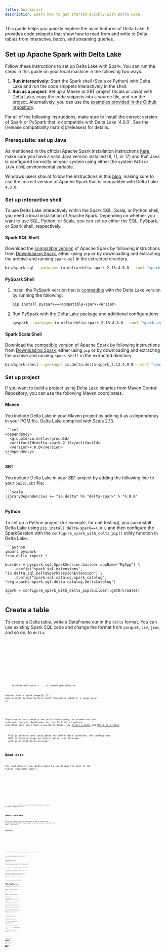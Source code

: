 ```yaml
---
title: Quickstart
description: Learn how to get started quickly with Delta Lake.
---
```



This guide helps you quickly explore the main features of Delta Lake. It provides code snippets that show how to read from and write to Delta tables from interactive, batch, and streaming queries.

## Set up Apache Spark with Delta Lake

Follow these instructions to set up Delta Lake with Spark. You can run the steps in this guide on your local machine in the following two ways:

1. **Run interactively**: Start the Spark shell (Scala or Python) with Delta Lake and run the code snippets interactively in the shell.
2. **Run as a project**: Set up a Maven or SBT project (Scala or Java) with Delta Lake, copy the code snippets into a source file, and run the project. Alternatively, you can use the [examples provided in the Github repository](https://github.com/delta-io/delta/tree/master/examples).

<Aside
  type="caution"
  title="Important!"
>
  For all of the following instructions, make sure to install the correct
  version of Spark or PySpark that is compatible with Delta Lake `4.0.0`. See the
  [release compatibility matrix](/releases) for details.
</Aside>

### Prerequisite: set up Java

As mentioned in the official Apache Spark installation instructions [here](https://spark.apache.org/docs/latest/index.html#downloading), make sure you have a valid Java version installed (8, 11, or 17) and that Java is configured correctly on your system using either the system `PATH` or `JAVA_HOME` environmental variable.

Windows users should follow the instructions in this [blog](https://phoenixnap.com/kb/install-spark-on-windows-10), making sure to use the correct version of Apache Spark that is compatible with Delta Lake `4.0.0`.

### Set up interactive shell

To use Delta Lake interactively within the Spark SQL, Scala, or Python shell, you need a local installation of Apache Spark. Depending on whether you want to use SQL, Python, or Scala, you can set up either the SQL, PySpark, or Spark shell, respectively.

#### Spark SQL Shell

Download the [compatible version](/releases) of Apache Spark by following instructions from [Downloading Spark](https://spark.apache.org/downloads.html), either using `pip` or by downloading and extracting the archive and running `spark-sql` in the extracted directory.

```bash
bin/spark-sql --packages io.delta:delta-spark_2.13:4.0.0 --conf "spark.sql.extensions=io.delta.sql.DeltaSparkSessionExtension" --conf "spark.sql.catalog.spark_catalog=org.apache.spark.sql.delta.catalog.DeltaCatalog"
```

#### PySpark Shell

1. Install the PySpark version that is [compatible](/releases) with the Delta Lake version by running the following:

    ```bash
    pip install pyspark==<compatible-spark-version>
    ```
2. Run PySpark with the Delta Lake package and additional configurations:

    ```bash
    pyspark --packages io.delta:delta-spark_2.13:4.0.0 --conf "spark.sql.extensions=io.delta.sql.DeltaSparkSessionExtension" --conf "spark.sql.catalog.spark_catalog=org.apache.spark.sql.delta.catalog.DeltaCatalog"
    ```

#### Spark Scala Shell

Download the [compatible version](/releases/) of Apache Spark by following instructions from [Downloading Spark](https://spark.apache.org/downloads.html), either using `pip` or by downloading and extracting the archive and running `spark-shell` in the extracted directory.

```bash
bin/spark-shell --packages io.delta:delta-spark_2.13:4.0.0 --conf "spark.sql.extensions=io.delta.sql.DeltaSparkSessionExtension" --conf "spark.sql.catalog.spark_catalog=org.apache.spark.sql.delta.catalog.DeltaCatalog"
```

### Set up project

If you want to build a project using Delta Lake binaries from Maven Central Repository, you can use the following Maven coordinates.

#### Maven

You include Delta Lake in your Maven project by adding it as a dependency in your POM file. Delta Lake compiled with Scala 2.13.

<Tabs syncKey="code-examples">
  <TabItem label="XML" active>

    ```xml
    <dependency>
      <groupId>io.delta</groupId>
      <artifactId>delta-spark_2.13</artifactId>
      <version>4.0.0</version>
    </dependency>
    ```
  
  </TabItem>
</Tabs>

#### SBT

You include Delta Lake in your SBT project by adding the following line to your `build.sbt` file:

<Tabs syncKey="code-examples">
  <TabItem label="Scala" active>

    ```scala
    libraryDependencies += "io.delta" %% "delta-spark" % "4.0.0"
    ```
  
  </TabItem>
</Tabs>

#### Python

To set up a Python project (for example, for unit testing), you can install Delta Lake using `pip install delta-spark==4.0.0` and then configure the SparkSession with the `configure_spark_with_delta_pip()` utility function in Delta Lake.

<Tabs syncKey="code-examples">
  <TabItem label="Python" active>

    ```python
    import pyspark
    from delta import *

    builder = pyspark.sql.SparkSession.builder.appName("MyApp") \
        .config("spark.sql.extensions", "io.delta.sql.DeltaSparkSessionExtension") \
        .config("spark.sql.catalog.spark_catalog", "org.apache.spark.sql.delta.catalog.DeltaCatalog")

    spark = configure_spark_with_delta_pip(builder).getOrCreate()
    ```
  
  </TabItem>
</Tabs>

## Create a table

To create a Delta table, write a DataFrame out in the `delta` format. You can use existing Spark SQL code and change the format from `parquet`, `csv`, `json`, and so on, to `delta`.

<Tabs syncKey="code-examples">
  <TabItem label="SQL">
    <Code code={`CREATE TABLE delta.\`/tmp/delta-table\` USING DELTA AS SELECT col1 as id FROM VALUES 0,1,2,3,4;`} lang="sql" />
  </TabItem>

<TabItem label="Python">
  <Code
    code={`data = spark.range(0, 5)
data.write.format("delta").save("/tmp/delta-table")`}
    lang="python"
  />
</TabItem>

<TabItem label="Scala">
  <Code
    code={`val data = spark.range(0, 5)
data.write.format("delta").save("/tmp/delta-table")`}
    lang="scala"
  />
</TabItem>

  <TabItem label="Java">
    <Code code={`import org.apache.spark.sql.SparkSession;

SparkSession spark = ...   // create SparkSession

Dataset<Row> data = spark.range(0, 5);
data.write().format("delta").save("/tmp/delta-table");`} lang="java" />

  </TabItem>
</Tabs>

These operations create a new Delta table using the schema that was _inferred_ from your DataFrame. For the full set of options available when you create a new Delta table, see [Create a table](/delta-batch/#create-a-table) and [Write to a table](/delta-batch/#write-to-table).

<Aside type="note">
  This quickstart uses local paths for Delta table locations. For configuring
  HDFS or cloud storage for Delta tables, see [Storage
  configuration](/delta-storage).
</Aside>

## Read data

You read data in your Delta table by specifying the path to the files: `"/tmp/delta-table"`:

<Tabs syncKey="code-examples">
  <TabItem label="SQL">
    <Code code={`SELECT * FROM delta.\`/tmp/delta-table\`;`} lang="sql" />
  </TabItem>

<TabItem label="Python">
  <Code
    code={`df = spark.read.format("delta").load("/tmp/delta-table")
df.show()`}
    lang="python"
  />
</TabItem>

<TabItem label="Scala">
  <Code
    code={`val df = spark.read.format("delta").load("/tmp/delta-table")
df.show()`}
    lang="scala"
  />
</TabItem>

  <TabItem label="Java">
    <Code code={`Dataset<Row> df = spark.read().format("delta").load("/tmp/delta-table");
df.show();`} lang="java" />
  </TabItem>
</Tabs>

## Update table data

Delta Lake supports several operations to modify tables using standard DataFrame APIs. This example runs a batch job to overwrite the data in the table:

### Overwrite

<Tabs syncKey="code-examples">
  <TabItem label="SQL">
    <Code code={`INSERT OVERWRITE delta.\`/tmp/delta-table\` SELECT col1 as id FROM VALUES 5,6,7,8,9;`} lang="sql" />
  </TabItem>

<TabItem label="Python">
  <Code
    code={`data = spark.range(5, 10)
data.write.format("delta").mode("overwrite").save("/tmp/delta-table")`}
    lang="python"
  />
</TabItem>

<TabItem label="Scala">
  <Code
    code={`val data = spark.range(5, 10)
data.write.format("delta").mode("overwrite").save("/tmp/delta-table")
df.show()`}
    lang="scala"
  />
</TabItem>

  <TabItem label="Java">
    <Code code={`Dataset<Row> data = spark.range(5, 10);
data.write().format("delta").mode("overwrite").save("/tmp/delta-table");`} lang="java" />
  </TabItem>
</Tabs>

If you read this table again, you should see only the values `5-9` you have added because you overwrote the previous data.

### Conditional update without overwrite

Delta Lake provides programmatic APIs to conditional update, delete, and merge (upsert) data into tables. Here are a few examples.

<Tabs syncKey="code-examples">
  <TabItem label="SQL">
    <Code code={`-- Update every even value by adding 100 to it
UPDATE delta.\`/tmp/delta-table\` SET id = id + 100 WHERE id % 2 == 0;

-- Delete every even value
DELETE FROM delta.\`/tmp/delta-table\` WHERE id % 2 == 0;

-- Upsert (merge) new data
CREATE TEMP VIEW newData AS SELECT col1 AS id FROM VALUES 1,3,5,7,9,11,13,15,17,19;

MERGE INTO delta.\`/tmp/delta-table\` AS oldData
USING newData
ON oldData.id = newData.id
WHEN MATCHED
  THEN UPDATE SET id = newData.id
WHEN NOT MATCHED
  THEN INSERT (id) VALUES (newData.id);

SELECT * FROM delta.\`/tmp/delta-table\`;`} lang="sql" />

  </TabItem>

  <TabItem label="Python">
    <Code code={`from delta.tables import *
from pyspark.sql.functions import *

deltaTable = DeltaTable.forPath(spark, "/tmp/delta-table")

# Update every even value by adding 100 to it
deltaTable.update(
  condition = expr("id % 2 == 0"),
  set = { "id": expr("id + 100") })

# Delete every even value
deltaTable.delete(condition = expr("id % 2 == 0"))

# Upsert (merge) new data
newData = spark.range(0, 20)

deltaTable.alias("oldData") \
  .merge(
    newData.alias("newData"),
    "oldData.id = newData.id") \
  .whenMatchedUpdate(set = { "id": col("newData.id") }) \
  .whenNotMatchedInsert(values = { "id": col("newData.id") }) \
  .execute()

deltaTable.toDF().show()`} lang="python" />

  </TabItem>

  <TabItem label="Scala">
    <Code code={`import io.delta.tables._

val deltaTable = DeltaTable.forPath("/tmp/delta-table")

// Update every even value by adding 100 to it
deltaTable.update(
  condition = expr("id % 2 == 0"),
  set = Map("id" -> expr("id + 100")))

// Delete every even value
deltaTable.delete(condition = expr("id % 2 == 0"))

// Upsert (merge) new data
val newData = spark.range(0, 20).toDF

deltaTable.as("oldData")
  .merge(
    newData.as("newData"),
    "oldData.id = newData.id")
  .whenMatched
  .update(Map("id" -> col("newData.id")))
  .whenNotMatched
  .insert(Map("id" -> col("newData.id")))
  .execute()

deltaTable.toDF.show()`} lang="scala" />

  </TabItem>

  <TabItem label="Java">
    <Code code={`import io.delta.tables.*;

DeltaTable deltaTable = DeltaTable.forPath("/tmp/delta-table");

// Update every even value by adding 100 to it
deltaTable.update(
  functions.expr("id % 2 == 0"),
  new HashMap<String, Column>() {{
    put("id", functions.expr("id + 100"));
  }}
);

// Delete every even value
deltaTable.delete(condition = functions.expr("id % 2 == 0"));

// Upsert (merge) new data
Dataset<Row> newData = spark.range(0, 20).toDF();

deltaTable.as("oldData")
  .merge(
    newData.as("newData"),
    "oldData.id = newData.id")
  .whenMatched()
  .update(
    new HashMap<String, Column>() {{
      put("id", functions.col("newData.id"));
    }})
  .whenNotMatched()
  .insertExpr(
    new HashMap<String, Column>() {{
      put("id", functions.col("newData.id"));
    }})
  .execute();

deltaTable.toDF().show();`} lang="java" />

  </TabItem>
</Tabs>

You should see that some of the existing rows have been updated and new rows have been inserted.

For more information on these operations, see [Table deletes, updates, and merges](/delta-update).

## Read older versions of data using time travel

You can query previous snapshots of your Delta table by using time travel. If you want to access the data that you overwrote, you can query a snapshot of the table before you overwrote the first set of data using the `versionAsOf` option.

<Tabs syncKey="code-examples">
  <TabItem label="SQL">
    <Code code={`SELECT * FROM delta.\`/tmp/delta-table\` VERSION AS OF 0;`} lang="sql" />
  </TabItem>

<TabItem label="Python">
  <Code
    code={`df = spark.read.format("delta").option("versionAsOf", 0).load("/tmp/delta-table")
df.show()`}
    lang="python"
  />
</TabItem>

<TabItem label="Scala">
  <Code
    code={`val df = spark.read.format("delta").option("versionAsOf", 0).load("/tmp/delta-table")
df.show()`}
    lang="scala"
  />
</TabItem>

  <TabItem label="Java">
    <Code code={`Dataset<Row> df = spark.read().format("delta").option("versionAsOf", 0).load("/tmp/delta-table");
df.show();`} lang="java" />
  </TabItem>
</Tabs>

You should see the first set of data, from before you overwrote it. Time travel takes advantage of the power of the Delta Lake transaction log to access data that is no longer in the table. Removing the version `0` option (or specifying version `1`) would let you see the newer data again. For more information, see [Query an older snapshot of a table (time travel)](/delta-batch#query-an-older-snapshot-of-a-table-time-travel).

## Write a stream of data to a table

You can also write to a Delta table using Structured Streaming. The Delta Lake transaction log guarantees exactly-once processing, even when there are other streams or batch queries running concurrently against the table. By default, streams run in append mode, which adds new records to the table:

<Tabs syncKey="code-examples">
  <TabItem label="Python">
    <Code code={`streamingDf = spark.readStream.format("rate").load()
stream = streamingDf.selectExpr("value as id").writeStream.format("delta").option("checkpointLocation", "/tmp/checkpoint").start("/tmp/delta-table")`} lang="python" />
  </TabItem>

<TabItem label="Scala">
  <Code
    code={`val streamingDf = spark.readStream.format("rate").load()
val stream = streamingDf.select($"value" as "id").writeStream.format("delta").option("checkpointLocation", "/tmp/checkpoint").start("/tmp/delta-table")`}
    lang="scala"
  />
</TabItem>

  <TabItem label="Java">
    <Code code={`import org.apache.spark.sql.streaming.StreamingQuery;

Dataset<Row> streamingDf = spark.readStream().format("rate").load();
StreamingQuery stream = streamingDf.selectExpr("value as id").writeStream().format("delta").option("checkpointLocation", "/tmp/checkpoint").start("/tmp/delta-table");`} lang="java" />

  </TabItem>
</Tabs>

While the stream is running, you can read the table using the earlier commands.

<Aside type="note">
  If you're running this in a shell, you may see the streaming task progress,
  which make it hard to type commands in that shell. It may be useful to start
  another shell in a new terminal for querying the table.
</Aside>

You can stop the stream by running `stream.stop()` in the same terminal that started the stream.

For more information about Delta Lake integration with Structured Streaming, see [Table streaming reads and writes](/delta-streaming). See also the [Structured Streaming Programming Guide](https://spark.apache.org/docs/latest/structured-streaming-programming-guide.html) on the Apache Spark website.

## Read a stream of changes from a table

While the stream is writing to the Delta table, you can also read from that table as streaming source. For example, you can start another streaming query that prints all the changes made to the Delta table. You can specify which version Structured Streaming should start from by providing the `startingVersion` or `startingTimestamp` option to get changes from that point onwards. See [Structured Streaming](/delta-streaming/#specify-initial-position) for details.

<Tabs syncKey="code-examples">
  <TabItem label="Python">
    <Code code={`stream2 = spark.readStream.format("delta").load("/tmp/delta-table").writeStream.format("console").start()`} lang="python" />
  </TabItem>

<TabItem label="Scala">
  <Code
    code={`val stream2 = spark.readStream.format("delta").load("/tmp/delta-table").writeStream.format("console").start()`}
    lang="scala"
  />
</TabItem>

  <TabItem label="Java">
    <Code code={`StreamingQuery stream2 = spark.readStream().format("delta").load("/tmp/delta-table").writeStream().format("console").start();`} lang="java" />
  </TabItem>
</Tabs>
